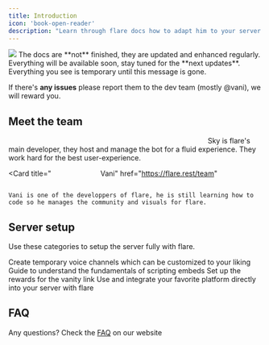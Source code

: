 ---
title: Introduction
icon: 'book-open-reader'
description: "Learn through flare docs how to adapt him to your server."
---

<Frame>
  <img src="/images/get-started/introduction.png" />
</Frame>

<Warning>
The docs are **not** finished, they are updated and enhanced regularly. Everything will be available soon, stay tuned for the **next updates**. Everything you see is temporary until this message is gone.

If there's **any issues** please report them to the dev team (mostly @vani), we will reward you.
</Warning>

## Meet the team

<CardGroup cols={2}>
  <Card
    title="       Sky"
    href="https://flare.rest/team"
  >
                                    
    Sky is flare's main developer, they host and manage the bot for a fluid experience. They work hard for the best user-experience.
    
  </Card>

  <Card
    title="       Vani"
    href="https://flare.rest/team"
  >
                                
    Vani is one of the developpers of flare, he is still learning how to code so he manages the community and visuals for flare.
  </Card>
</CardGroup>

## Server setup 

Use these categories to setup the server fully with flare.

<CardGroup cols={2}>
  <Card
    title="VoiceMaster"
    icon="phone"
    href="/server-setup/voicemaster"
  >
  Create temporary voice channels which can be customized to your liking
  </Card>
  <Card
    title="Embeds"
    icon="brackets-curly"
    href="/resources/scripting/embeds"
  >
    Guide to understand the fundamentals of scripting embeds
  </Card>
  <Card
    title="Vanity Link"
    icon="link-simple"
    href="/server-setup/vanity"
  >
    Set up the rewards for the vanity link
  </Card>
  <Card
    title="Integrations"
    icon="share-nodes"
    href="/integrations"
  >
    Use and integrate your favorite platform directly into your server with flare 
  </Card>
</CardGroup>

## FAQ

Any questions? Check the [FAQ](https://flare.rest/faq) on our website